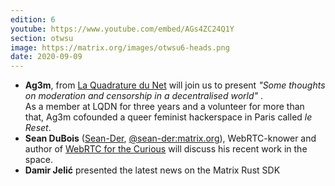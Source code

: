 ```yaml
---
edition: 6
youtube: https://www.youtube.com/embed/AGs4ZC24Q1Y
section: otwsu
image: https://matrix.org/images/otwsu6-heads.png
date: 2020-09-09
---
```


* **Ag3m**, from [La Quadrature du Net](https://www.laquadrature.net) will join us to present _"Some thoughts on moderation and censorship in a decentralised world"_ .  
    As a member at LQDN for three years and a volunteer for more than that, Ag3m cofounded a queer feminist hackerspace in Paris called _le Reset_.
* **Sean DuBois** ([Sean-Der](https://github.com/Sean-Der),  [@sean-der:matrix.org](https://matrix.to/#/@sean-der:matrix.org)), WebRTC-knower and author of  [WebRTC for the Curious](https://webrtcforthecurious.com) will discuss his recent work in the space.
* **Damir Jelić** presented the latest news on the Matrix Rust SDK